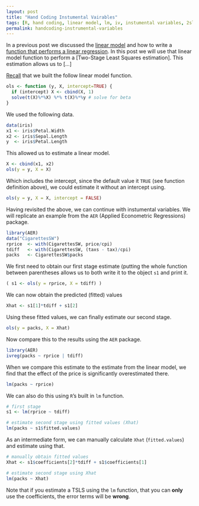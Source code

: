 ```yaml
---
layout: post
title: "Hand Coding Instumental Vairables"
tags: [R, hand coding, linear model, lm, iv, instumental variables, 2sls, tsls]
permalink: handcoding-instrumental-variables
---
```


In a previous post we discussed the [linear model](/handcoding-lm)
and how to write a [function that performs a linear regression](/handcoding-lm-function).
In this post we will use that linear model function to perform a [Two-Stage Least Squares estimation].
This estimation allows us to [...]

[Recall](/handcoding-lm-function) that we built the follow linear model function.

```r
ols <- function (y, X, intercept=TRUE) {
  if (intercept) X <- cbind(X, 1)
  solve(t(X)%*%X) %*% t(X)%*%y # solve for beta
}
```

We used the following data.

```r
data(iris)
x1 <- iris$Petal.Width
x2 <- iris$Sepal.Length
y  <- iris$Petal.Length
```

This allowed us to estimate a linear model.

```r
X <- cbind(x1, x2)
ols(y = y, X = X)
```

Which includes the intercept, since the default value it `TRUE` (see function definition above),
we could estimate it without an intercept using.

```r
ols(y = y, X = X, intercept = FALSE)
```

Having revisited the above, we can continue with instumental variables.
We will replicate an example from the `AER` (Applied Econometric Regressions) package.

```r
library(AER)
data("CigarettesSW")
rprice  <- with(CigarettesSW, price/cpi)
tdiff   <- with(CigarettesSW, (taxs - tax)/cpi)
packs   <- CigarettesSW$packs
```

We first need to obtain our first stage estimate (putting the whole function between parentheses allows us to both write it to the object `s1` and print it.

```r
( s1 <- ols(y = rprice, X = tdiff) )
```

We can now obtain the predicted (fitted) values

```r
Xhat <- s1[1]*tdiff + s1[2]
```

Using these fitted values, we can finally estimate our second stage.

```r
ols(y = packs, X = Xhat)
```

Now compare this to the results using the `AER` package.

```r
library(AER)
ivreg(packs ~ rprice | tdiff)
```

When we compare this estimate to the estimate from the linear model, we find that the effect of the price is significantly overestimated there.

```r
lm(packs ~ rprice)
```

We can also do this using `R`'s built in `lm` function.

```r
# first stage
s1 <- lm(rprice ~ tdiff)

# estimate second stage using fitted values (Xhat)
lm(packs ~ s1$fitted.values)
```

As an intermediate form, we can  manually calculate `Xhat` (`fitted.values`) and estimate using that.

```r
# manually obtain fitted values
Xhat <- s1$coefficients[2]*tdiff + s1$coefficients[1]

# estimate second stage using Xhat
lm(packs ~ Xhat)
```

Note that if you estimate a TSLS using the `lm` function,
that you can **only** use the coefficients,
the error terms will be **wrong**. 
